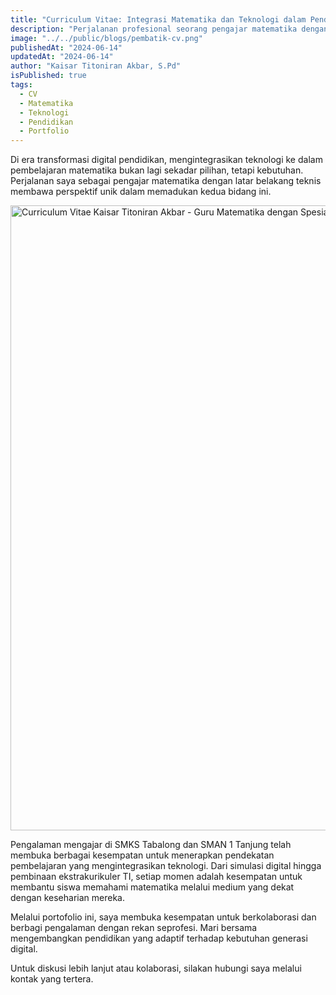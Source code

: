 ```yaml
---
title: "Curriculum Vitae: Integrasi Matematika dan Teknologi dalam Pendidikan"
description: "Perjalanan profesional seorang pengajar matematika dengan latar belakang teknik komputer dalam mengintegrasikan teknologi ke pembelajaran matematika modern."
image: "../../public/blogs/pembatik-cv.png"
publishedAt: "2024-06-14"
updatedAt: "2024-06-14"
author: "Kaisar Titoniran Akbar, S.Pd"
isPublished: true
tags:
  - CV
  - Matematika
  - Teknologi
  - Pendidikan
  - Portfolio
---
```


Di era transformasi digital pendidikan, mengintegrasikan teknologi ke dalam pembelajaran matematika bukan lagi sekadar pilihan, tetapi kebutuhan. Perjalanan saya sebagai pengajar matematika dengan latar belakang teknis membawa perspektif unik dalam memadukan kedua bidang ini.

<Image
  src="/blogs/cv-kaisar.png"
  width="800"
  height="1000"
  alt="Curriculum Vitae Kaisar Titoniran Akbar - Guru Matematika dengan Spesialisasi Teknologi"
  sizes="100vw"
/>

Pengalaman mengajar di SMKS Tabalong dan SMAN 1 Tanjung telah membuka berbagai kesempatan untuk menerapkan pendekatan pembelajaran yang mengintegrasikan teknologi. Dari simulasi digital hingga pembinaan ekstrakurikuler TI, setiap momen adalah kesempatan untuk membantu siswa memahami matematika melalui medium yang dekat dengan keseharian mereka.

Melalui portofolio ini, saya membuka kesempatan untuk berkolaborasi dan berbagi pengalaman dengan rekan seprofesi. Mari bersama mengembangkan pendidikan yang adaptif terhadap kebutuhan generasi digital.

Untuk diskusi lebih lanjut atau kolaborasi, silakan hubungi saya melalui kontak yang tertera.